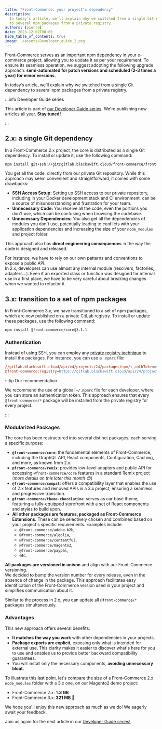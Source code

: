 ```yaml
---
title: "Front-Commerce: your project’s dependency"
description:
  In today’s article, we’ll explain why we switched from a single Git dependency
  to several npm packages from a private registry.
authors: [pierre]
date: 2023-12-02T08:00
hide_table_of_contents: true
image: ./assets/Developer_guide_2.png
---
```


Front-Commerce serves as an important npm dependency in your e-commerce project,
allowing you to update it as per your requirement. To ensure its seamless
operation, we suggest adopting the following upgrade approach: **semi-automated
for patch versions and scheduled (2-3 times a year) for minor versions.**

In today’s article, we’ll explain why we switched from a single Git dependency
to several npm packages from a private registry.

<!-- truncate -->

:::info Developer Guide series

This article is part of
[our Developer Guide series](./01-introducing-the-front-commerce-advent-calendar-series.mdx).
We're publishing new articles all year. **Stay tuned!**

:::

## 2.x: a single Git dependency

In a Front-Commerce 2.x project, the core is distributed as a single Git
dependency. To install or update it, use the following command:

```bash
npm install git+ssh://git@gitlab.blackswift.cloud/front-commerce/front-commerce.git#2.27.0
```

You get all the code, directly from our private Git repository. While this
approach may seem convenient and straightforward, it comes with some drawbacks:

- **SSH Access Setup:** Setting up SSH access to our private repository,
  including in your Docker development stack and CI environment, can be a source
  of misunderstanding and frustration for your team.
- **Unnecessary Code:** You receive all the code, even the portions you don't
  use, which can be confusing when browsing the codebase.
- **Unnecessary Dependencies:** You also get all the dependencies of modules you
  don't use, potentially leading to conflicts with your application dependencies
  and increasing the size of your `node_modules` and project folder.

This approach also has **direct engineering consequences** in the way the code
is designed and released.

For instance, we have to rely on our own patterns and conventions to expose a
public API.<br/> In 2.x, developers can use almost any internal module
(resolvers, factories, adapters…). Even if an exported class or function was
designed for internal use in a first place, we have to be very careful about
breaking changes when we wanted to refactor it.

## 3.x: transition to a set of npm packages

In Front-Commerce 3.x, we have transitioned to a set of npm packages, which are
now published on a private GitLab registry. To install or update these packages,
use the following command:

```bash
npm install @front-commerce/core@3.1.1
```

### Authentication

Instead of using SSH, you can employ any
[private registry technique](https://docs.gitlab.com/ee/user/packages/npm_registry/#install-a-package)
to install the packages. For instance, you can use a `.npmrc` file:

```ini title="~/.npmrc"
//gitlab.blackswift.cloud/api/v4/projects/24/packages/npm/:_authToken=<your_gitlab_token>
@front-commerce:registry=https://gitlab.blackswift.cloud/api/v4/projects/24/packages/npm/
```

:::tip Our recommendation

We recommend the use of a global `~/.npmrc` file for each developer, where you
can store an authentication token. This approach ensures that every
`@front-commerce/*` package will be installed from the private registry for
every project.

:::

### Modularized Packages

The core has been restructured into several distinct packages, each serving a
specific purpose:

- **`@front-commerce/core`**: the fundamental elements of Front-Commerce,
  including the GraphQL API, React components, Configuration, Caching, and more,
  as known from 2.x.
- **`@front-commerce/remix`**: provides low-level adapters and public API for
  accessing `@front-commerce/core` features in a standard Remix project (_more
  details on this later this month 😉_)
- **`@front-commerce/compat`**: offers a compatibility layer that enables the
  use of 2.x features and removed APIs in a 3.x project, ensuring a seamless and
  progressive transition.
- **`@front-commerce/theme-chocolatine`**: serves as our base theme, featuring a
  fully-equipped storefront with a set of React components and styles to build
  upon.
- **All other packages are features, packaged as Front-Commerce Extensions.**
  These can be selectively chosen and combined based on your project's specific
  requirements. Examples include:
  - `@front-commerce/adobe-b2b`,
  - `@front-commerce/algolia`,
  - `@front-commerce/contentful`,
  - `@front-commerce/magento2`,
  - `@front-commerce/paypal`,
  - etc.

**All packages are versioned in unison** and align with our Front-Commerce
versioning.<br/> We decided to bump the version number for every release, even
in the absence of change in the package. This approach facilitates easy
identification of the Front-Commerce version used in your project and simplifies
communication about it.

Similar to the process in 2.x, you can update all `@front-commerce/*` packages
simultaneously.

### Advantages

This new approach offers several benefits:

- **It matches the way you work** with other dependencies in your projects.
- **Package exports are explicit**, exposing only what is intended for external
  use. This clarity makes it easier to discover what's here for you to use and
  enables us to provide better backward compatibility guarantees.
- You will install only the necessary components, **avoiding unnecessary
  bloat**.

To illustrate this last point, let's compare the size of a Front-Commerce 2.x
`node_modules` folder with a 3.x one, on our Magento2 demo project:

- Front-Commerce 2.x: **1.3 GB**
- Front-Commerce 3.x: **321 MB** 🎉

We hope you'll enjoy this new approach as much as we do! We eagerly await your
feedback.

Join us again for the next article in our
[Developer Guide series!](./01-introducing-the-front-commerce-advent-calendar-series.mdx)
